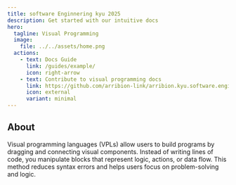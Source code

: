 ```yaml
---
title: software Enginnering kyu 2025
description: Get started with our intuitive docs
hero:
  tagline: Visual Programming
  image:
    file: ../../assets/home.png
  actions:
    - text: Docs Guide
      link: /guides/example/
      icon: right-arrow
    - text: Contribute to visual programming docs
      link: https://github.com/arribion-link/arribion.kyu.software.engineering
      icon: external
      variant: minimal
---
```


## About 

Visual programming languages (VPLs) allow users to build programs 
by dragging and connecting visual components. Instead of writing lines of code,
you manipulate blocks that represent logic, actions, or data flow. This method 
reduces syntax errors and helps users focus on problem-solving and logic.






